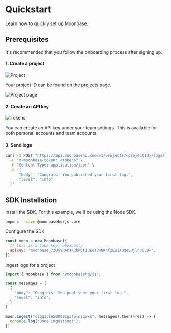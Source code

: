 # Quickstart

Learn how to quickly set up Moonbase.

## Prerequisites

It's recommended that you follow the onboarding process after signing up.

#### 1. Create a project

![Project](../public/project.png "Moonbase Project")

Your project ID can be found on the projects page.

![Project page](../public/project-page.png "Project Page")

#### 2. Create an API key

![Tokens](../public/tokens.png "Moonbase tokens")

You can create an API key under your team settings. This is available for both personal accounts and team accounts.

#### 3. Send logs

```bash
curl -X POST "https://api.moonbasehq.com/v1/projects/<projectId>/logs?levelKey=level" \
  -H "x-moonbase-token: <token>" \
  -H "Content-Type: application/json" \
  -d '{
      "body": "Congrats! You published your first log.",
      "level": "info"
  }'
```

## SDK Installation

Install the SDK. For this example, we'll be using the Node SDK.

```bash
pnpm i --save @moonbasehq/js-core
```

Configure the SDK

```js
const moon = new Moonbase({
  // this is a fake key, obviously
  apiKey: "moonbase_72UyVRAPaKRhkbt1uEoa34NKhf2EsiXQqeEOjln36JU=",
});
```

Ingest logs for a project

```js
import { Moonbase } from "@moonbasehq/js";

const messages = [
  {
    "body": "Congrats! You published your first log.",
    "level": "info",
  }
]

moon.ingest("clqq3cle50009zg3fplnzqwxs", messages).then((res) => {
  console.log('Done ingesting!');
}).
```
